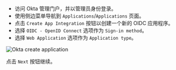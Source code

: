 
- 访问 Okta 管理门户，并以管理员身份登录。
- 使用侧边菜单导航到 `Applications`/`Applications` 页面。
- 点击 `Create App Integration` 按钮以创建一个新的 OIDC 应用程序。
- 选择 `OIDC - OpenID Connect` 选项作为 `Sign-in method`。
- 选择 `Web Application` 选项作为 `Application type`。

<img src={oktaCreateApplicationImage} alt="Okta create application" />

点击 `Next` 按钮继续。
